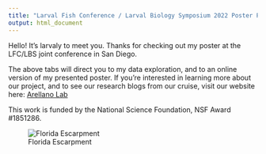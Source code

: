 ```yaml
---
title: "Larval Fish Conference / Larval Biology Symposium 2022 Poster Presentation"
output: html_document
---
```


Hello! It's larvaly to meet you. Thanks for checking out my poster at the LFC/LBS joint conference in San Diego.

The above tabs will direct you to my data exploration, and to an online version of my presented poster.
If you're interested in learning more about our project, and to see our research blogs from our cruise, visit our website here: [Arellano Lab](https://wp.wwu.edu/arellanolab/)

This work is funded by the National Science Foundation, NSF Award #1851286.

![Florida Escarpment](Florida Escarpment.png)
